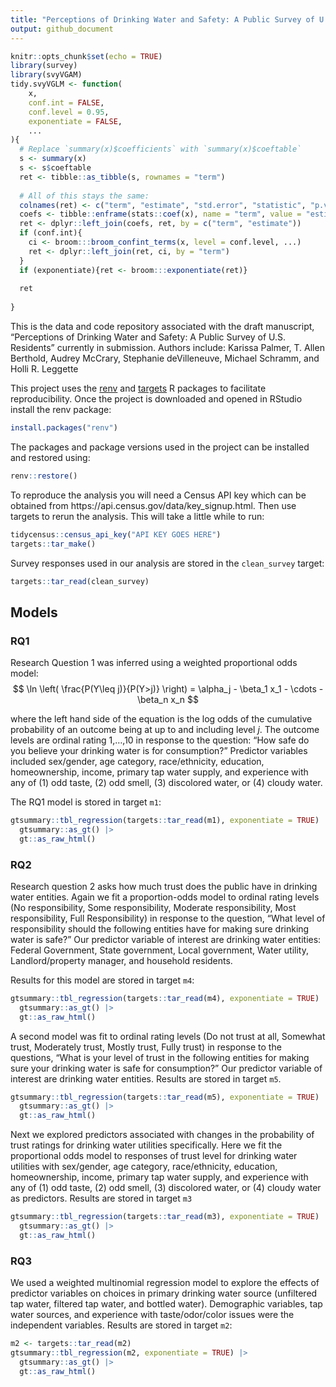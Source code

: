 ```yaml
---
title: "Perceptions of Drinking Water and Safety: A Public Survey of U.S. Residents"
output: github_document
---
```


```r
knitr::opts_chunk$set(echo = TRUE)
library(survey)
library(svyVGAM)
tidy.svyVGLM <- function(
    x, 
    conf.int = FALSE, 
    conf.level = 0.95,
    exponentiate = FALSE, 
    ...
){
  # Replace `summary(x)$coefficients` with `summary(x)$coeftable`
  s <- summary(x)
  s <- s$coeftable
  ret <- tibble::as_tibble(s, rownames = "term")
  
  # All of this stays the same:
  colnames(ret) <- c("term", "estimate", "std.error", "statistic", "p.value")
  coefs <- tibble::enframe(stats::coef(x), name = "term", value = "estimate")
  ret <- dplyr::left_join(coefs, ret, by = c("term", "estimate"))
  if (conf.int){
    ci <- broom:::broom_confint_terms(x, level = conf.level, ...)
    ret <- dplyr::left_join(ret, ci, by = "term")
  }
  if (exponentiate){ret <- broom:::exponentiate(ret)}
  
  ret
  
}
```

This is the data and code repository associated with 
the draft manuscript, "Perceptions of Drinking Water and Safety: A Public Survey of U.S. Residents"
currently in submission. Authors include: Karissa Palmer, T. Allen Berthold, Audrey McCrary, Stephanie deVilleneuve, Michael Schramm, and Holli R. Leggette



This project uses the [renv](https://rstudio.github.io/renv/) and [targets](https://docs.ropensci.org/targets/) R packages to facilitate reproducibility. Once the project is downloaded and
opened in RStudio install the renv package:

```r
install.packages("renv")
```

The packages and package versions used in the project can be installed and restored using:
```r
renv::restore()
```

To reproduce the analysis you will need a Census API key which can be obtained from https://api.census.gov/data/key_signup.html. Then use targets to rerun the analysis. This will take a little while to run:
```r
tidycensus::census_api_key("API KEY GOES HERE")
targets::tar_make()
```


Survey responses used in our analysis are stored in the `clean_survey` target:

```r
targets::tar_read(clean_survey)
```


## Models


### RQ1

Research Question 1 was inferred using a weighted proportional odds model:
$$
\ln \left( \frac{P(Y\leq j)}{P(Y>j)} \right) = \alpha_j - \beta_1 x_1 - \cdots - \beta_n x_n 
$$

where the left hand side of the equation is the log odds of the cumulative probability
of an outcome being at up to and including level $j$. The outcome levels are
ordinal rating 1,...,10 in response to the question: "How safe do you believe your
drinking water is for consumption?"
Predictor variables included sex/gender, age category, race/ethnicity, education, homeownership, income, primary tap water supply, and experience with any of (1) odd taste, (2) odd smell, (3) discolored water, or (4) cloudy water.


The RQ1 model is stored in target `m1`:

```r
gtsummary::tbl_regression(targets::tar_read(m1), exponentiate = TRUE) |> 
  gtsummary::as_gt() |> 
  gt::as_raw_html()
```

### RQ2

Research question 2 asks how much trust does the public have in drinking water entities.
Again we fit a proportion-odds model to ordinal rating levels
(No responsibility, Some responsibility, Moderate responsibility, Most responsibility, Full Responsibility)
in response to the question, "What level of responsibility should the following entities
have for making sure drinking water is safe?"
Our predictor variable of interest are drinking water entities: Federal Government,
State government, Local government, Water utility, Landlord/property manager, and household residents.

Results for this model are stored in target `m4`:

```r
gtsummary::tbl_regression(targets::tar_read(m4), exponentiate = TRUE) |> 
  gtsummary::as_gt() |> 
  gt::as_raw_html()
```

A second model was fit to ordinal rating levels (Do not trust at all, Somewhat trust, Moderately trust, Mostly trust, Fully trust) in response to the questions, "What is your level of trust in the following entities for making sure your drinking water is safe for consumption?" Our predictor variable of interest are drinking water entities. Results are stored in target `m5`.

```r
gtsummary::tbl_regression(targets::tar_read(m5), exponentiate = TRUE) |>   
  gtsummary::as_gt() |> 
  gt::as_raw_html()
```

Next we explored predictors associated with changes in the probability of
trust ratings for drinking water utilities specifically. Here we fit the 
proportional odds model to responses of trust level for drinking water utilities
with sex/gender, age category, race/ethnicity, education, homeownership, income, primary tap water supply, and experience with any of (1) odd taste, (2) odd smell, (3) discolored water, or (4) cloudy water as predictors. Results are stored in target `m3`

```r
gtsummary::tbl_regression(targets::tar_read(m3), exponentiate = TRUE) |> 
  gtsummary::as_gt() |> 
  gt::as_raw_html()
```

### RQ3

We used a weighted multinomial regression model to explore the effects of 
predictor variables on choices in primary drinking water source (unfiltered tap water, filtered tap water, and bottled water).
Demographic variables, tap water sources, and experience with taste/odor/color issues were
the independent variables. Results are stored in target `m2`:

```r
m2 <- targets::tar_read(m2)
gtsummary::tbl_regression(m2, exponentiate = TRUE) |> 
  gtsummary::as_gt() |> 
  gt::as_raw_html()
```